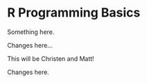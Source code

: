 # R Programming Basics {#rbasics}

Something here.


Changes here...

This will be Christen and Matt!


Changes here.
